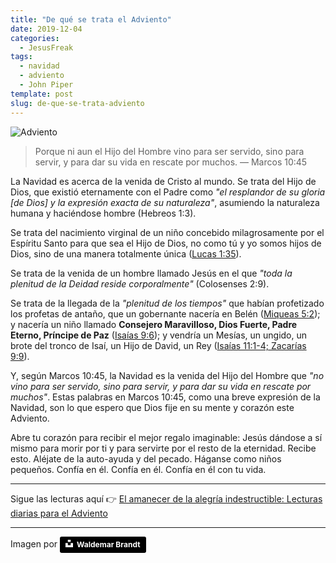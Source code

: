 ```yaml
---
title: "De qué se trata el Adviento"
date: 2019-12-04
categories:
  - JesusFreak
tags:
  - navidad
  - adviento
  - John Piper
template: post
slug: de-que-se-trata-adviento
---
```


![Adviento](https://i.imgur.com/GZbX3eu.jpg)

> Porque ni aun el Hijo del Hombre vino para ser servido, sino para servir, y para dar su vida en rescate por muchos. — Marcos 10:45

La Navidad es acerca de la venida de Cristo al mundo. Se trata del Hijo de Dios, que existió eternamente con el Padre como _"el resplandor de su gloria [de Dios] y la expresión exacta de su naturaleza"_, asumiendo la naturaleza humana y haciéndose hombre (Hebreos 1:3).

Se trata del nacimiento virginal de un niño concebido milagrosamente por el Espíritu Santo para que sea el Hijo de Dios, no como tú y yo somos hijos de Dios, sino de una manera totalmente única ([Lucas 1:35](https://www.biblegateway.com/passage/?search=Lucas+1%3A35&version=LBLA)).

Se trata de la venida de un hombre llamado Jesús en el que _"toda la plenitud de la Deidad reside corporalmente"_ (Colosenses 2:9).

Se trata de la llegada de la _"plenitud de los tiempos"_ que habían profetizado los profetas de antaño, que un gobernante nacería en Belén ([Miqueas 5:2](https://www.biblegateway.com/passage/?search=Miqueas+5%3A2&version=LBLA)); y nacería un niño llamado **Consejero Maravilloso, Dios Fuerte, Padre Eterno, Príncipe de Paz** ([Isaías 9:6](https://www.biblegateway.com/passage/?search=Isa%C3%ADas+9%3A6&version=LBLA)); y vendría un Mesías, un ungido, un brote del tronco de Isaí, un Hijo de David, un Rey ([Isaías 11:1-4; Zacarías 9:9](https://www.biblegateway.com/passage/?search=Isa%C3%ADas+11%3A1-4%3B+Zacar%C3%ADas+9%3A9&version=LBLA)).

Y, según Marcos 10:45, la Navidad es la venida del Hijo del Hombre que _"no vino para ser servido, sino para servir, y para dar su vida en rescate por muchos"_. Estas palabras en Marcos 10:45, como una breve expresión de la Navidad, son lo que espero que Dios fije en su mente y corazón este Adviento.

Abre tu corazón para recibir el mejor regalo imaginable: Jesús dándose a sí mismo para morir por ti y para servirte por el resto de la eternidad. Recibe esto. Aléjate de la auto-ayuda y del pecado. Háganse como niños pequeños. Confía en él. Confía en él. Confía en él con tu vida.

---

Sigue las lecturas aquí 👉 [El amanecer de la alegría indestructible: Lecturas diarias para el Adviento](/el-amanecer-de-una-alegria-indestructible)

---

Imagen por <a style="background-color:black;color:white;text-decoration:none;padding:4px 6px;font-family:-apple-system, BlinkMacSystemFont, &quot;San Francisco&quot;, &quot;Helvetica Neue&quot;, Helvetica, Ubuntu, Roboto, Noto, &quot;Segoe UI&quot;, Arial, sans-serif;font-size:12px;font-weight:bold;line-height:1.2;display:inline-block;border-radius:3px" href="https://unsplash.com/@waldemarbrandt67w?utm_medium=referral&amp;utm_campaign=photographer-credit&amp;utm_content=creditBadge" target="_blank" rel="noopener noreferrer" title="Download free do whatever you want high-resolution photos from Waldemar Brandt"><span style="display:inline-block;padding:2px 3px"><svg xmlns="http://www.w3.org/2000/svg" style="height:12px;width:auto;position:relative;vertical-align:middle;top:-2px;fill:white" viewBox="0 0 32 32"><title>unsplash-logo</title><path d="M10 9V0h12v9H10zm12 5h10v18H0V14h10v9h12v-9z"></path></svg></span><span style="display:inline-block;padding:2px 3px">Waldemar Brandt</span></a>
